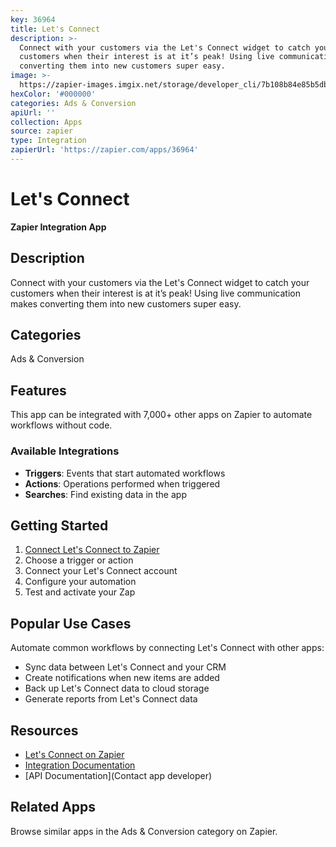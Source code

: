 ```yaml
---
key: 36964
title: Let's Connect
description: >-
  Connect with your customers via the Let's Connect widget to catch your
  customers when their interest is at it’s peak! Using live communication makes
  converting them into new customers super easy.
image: >-
  https://zapier-images.imgix.net/storage/developer_cli/7b108b84e85b5db66d0f4d44d512353d.png?auto=format%2Ccompress&ixlib=python-3.0.0&q=50
hexColor: '#000000'
categories: Ads & Conversion
apiUrl: ''
collection: Apps
source: zapier
type: Integration
zapierUrl: 'https://zapier.com/apps/36964'
---
```

# Let's Connect

**Zapier Integration App**

## Description

Connect with your customers via the Let's Connect widget to catch your customers when their interest is at it’s peak! Using live communication makes converting them into new customers super easy.

## Categories

Ads & Conversion

## Features

This app can be integrated with 7,000+ other apps on Zapier to automate workflows without code.

### Available Integrations

- **Triggers**: Events that start automated workflows
- **Actions**: Operations performed when triggered
- **Searches**: Find existing data in the app

## Getting Started

1. [Connect Let's Connect to Zapier](https://zapier.com/apps/36964)
2. Choose a trigger or action
3. Connect your Let's Connect account
4. Configure your automation
5. Test and activate your Zap

## Popular Use Cases

Automate common workflows by connecting Let's Connect with other apps:

- Sync data between Let's Connect and your CRM
- Create notifications when new items are added
- Back up Let's Connect data to cloud storage
- Generate reports from Let's Connect data

## Resources

- [Let's Connect on Zapier](https://zapier.com/apps/36964)
- [Integration Documentation](https://zapier.com/apps/36964/integrations)
- [API Documentation](Contact app developer)

## Related Apps

Browse similar apps in the Ads & Conversion category on Zapier.
